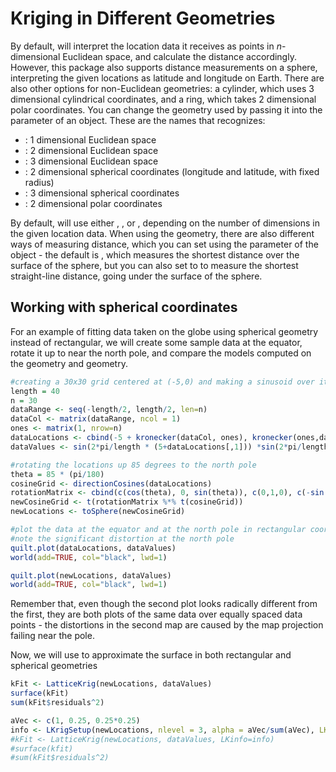 # Kriging in Different Geometries

By default, \ttt{LatticeKrig} will interpret the location data it receives as points in $n$-dimensional Euclidean space, and calculate the distance accordingly. However, this package also supports distance measurements on a sphere, interpreting the given locations as latitude and longitude on Earth. There are also other options for non-Euclidean geometries: a cylinder, which uses 3 dimensional cylindrical coordinates, and a ring, which takes 2 dimensional polar coordinates. You can change the geometry used by passing it into the \ttt{LKGeometry} parameter of an \ttt{LKinfo} object. These are the names that \ttt{LKinfo} recognizes:

* \ttt{LKInterval}: 1 dimensional Euclidean space
* \ttt{LKRectangle}: 2 dimensional Euclidean space
* \ttt{LKBox}: 3 dimensional Euclidean space
* \ttt{LKSphere}: 2 dimensional spherical coordinates (longitude and latitude, with fixed radius)
* \ttt{LKCylinder}: 3 dimensional spherical coordinates
* \ttt{LKRing}: 2 dimensional polar coordinates

By default, \ttt{LKinfo} will use either \ttt{LKInterval}, \ttt{LKRectangle}, or \ttt{LKBox}, depending on the number of dimensions in the given location data. When using the \ttt{LKSphere} geometry, there are also different ways of measuring distance, which you can set using the \ttt{distance.type} parameter of the \ttt{LKinfo} object - the default is \ttt{GreatCircle}, which measures the shortest distance over the surface of the sphere, but you can also set \ttt{distance.type} to \ttt{Chordal} to measure the shortest straight-line distance, going under the surface of the sphere.

## Working with spherical coordinates

For an example of fitting data taken on the globe using spherical geometry instead of rectangular, we will create some sample data at the equator, rotate it up to near the north pole, and compare the models computed on the \ttt{LKRectangle} geometry and \ttt{LKSphere} geometry. 
```r
#creating a 30x30 grid centered at (-5,0) and making a sinusoid over it
length = 40
n = 30
dataRange <- seq(-length/2, length/2, len=n)
dataCol <- matrix(dataRange, ncol = 1)
ones <- matrix(1, nrow=n)
dataLocations <- cbind(-5 + kronecker(dataCol, ones), kronecker(ones,dataCol))
dataValues <- sin(2*pi/length * (5+dataLocations[,1])) *sin(2*pi/length * dataLocations[,2])

#rotating the locations up 85 degrees to the north pole
theta = 85 * (pi/180)
cosineGrid <- directionCosines(dataLocations)
rotationMatrix <- cbind(c(cos(theta), 0, sin(theta)), c(0,1,0), c(-sin(theta), 0, cos(theta)))
newCosineGrid <- t(rotationMatrix %*% t(cosineGrid))
newLocations <- toSphere(newCosineGrid)

#plot the data at the equator and at the north pole in rectangular coordinates
#note the significant distortion at the north pole
quilt.plot(dataLocations, dataValues)
world(add=TRUE, col="black", lwd=1)

quilt.plot(newLocations, dataValues)
world(add=TRUE, col="black", lwd=1)
```

Remember that, even though the second plot looks radically different from the first, they are both plots of the same data over equally spaced data points - the distortions in the second map are caused by the map projection failing near the pole.

Now, we will use \ttt{LatticeKrig} to approximate the surface in both rectangular and spherical geometries

```r
kFit <- LatticeKrig(newLocations, dataValues)
surface(kFit)
sum(kFit$residuals^2)
```

```r
aVec <- c(1, 0.25, 0.25*0.25)
info <- LKrigSetup(newLocations, nlevel = 3, alpha = aVec/sum(aVec), LKGeometry = "LKSphere")
#kFit <- LatticeKrig(newLocations, dataValues, LKinfo=info)
#surface(kfit)
#sum(kFit$residuals^2)
```